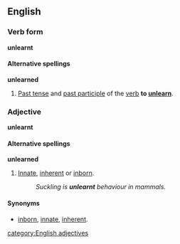 ==English==
===Verb form===
'''unlearnt'''

====Alternative spellings====
'''unlearned'''

#[[Past tense]] and [[past participle]] of the [[verb]] '''to [[unlearn]]'''.

===Adjective===
'''unlearnt'''

====Alternative spellings====
'''unlearned'''

#[[Innate]], [[inherent]] or [[inborn]].
#:''Suckling is '''unlearnt''' behaviour in mammals.''

====Synonyms====
*[[inborn]], [[innate]], [[inherent]].

[[category:English adjectives]]